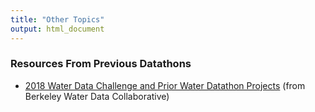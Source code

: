 ```yaml
---
title: "Other Topics"
output: html_document
---
```


### Resources From Previous Datathons
- [2018 Water Data Challenge and Prior Water Datathon Projects](https://github.com/waterdatacollaborative) (from Berkeley Water Data Collaborative)